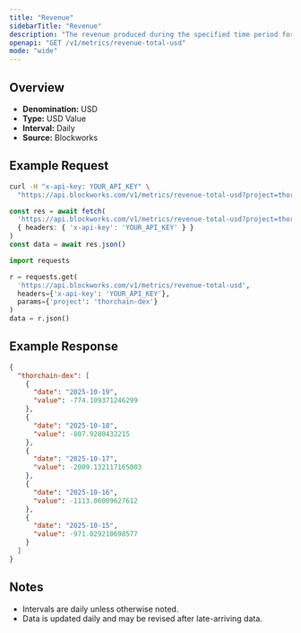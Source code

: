 ```yaml
---
title: "Revenue"
sidebarTitle: "Revenue"
description: "The revenue produced during the specified time period for given project."
openapi: "GET /v1/metrics/revenue-total-usd"
mode: "wide"
---
```


## Overview

- **Denomination:** USD
- **Type:** USD Value
- **Interval:** Daily
- **Source:** Blockworks

## Example Request

<CodeGroup>

```bash cURL
curl -H "x-api-key: YOUR_API_KEY" \
  "https://api.blockworks.com/v1/metrics/revenue-total-usd?project=thorchain-dex"
```

```typescript TypeScript
const res = await fetch(
  'https://api.blockworks.com/v1/metrics/revenue-total-usd?project=thorchain-dex',
  { headers: { 'x-api-key': 'YOUR_API_KEY' } }
)
const data = await res.json()
```

```python Python
import requests

r = requests.get(
  'https://api.blockworks.com/v1/metrics/revenue-total-usd',
  headers={'x-api-key': 'YOUR_API_KEY'},
  params={'project': 'thorchain-dex'}
)
data = r.json()
```

</CodeGroup>

## Example Response

```json
{
  "thorchain-dex": [
    {
      "date": "2025-10-19",
      "value": -774.109371246299
    },
    {
      "date": "2025-10-18",
      "value": -807.9280432215
    },
    {
      "date": "2025-10-17",
      "value": -2009.132117165003
    },
    {
      "date": "2025-10-16",
      "value": -1113.06009627612
    },
    {
      "date": "2025-10-15",
      "value": -971.029210698577
    }
  ]
}
```

## Notes
- Intervals are daily unless otherwise noted.
- Data is updated daily and may be revised after late-arriving data.
